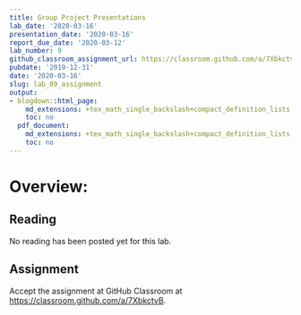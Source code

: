 ```yaml
---
title: Group Project Presentations
lab_date: '2020-03-16'
presentation_date: '2020-03-16'
report_due_date: '2020-03-12'
lab_number: 9
github_classroom_assignment_url: https://classroom.github.com/a/7XbkctvB
pubdate: '2019-12-31'
date: '2020-03-16'
slug: lab_09_assignment
output:
- blogdown::html_page:
    md_extensions: +tex_math_single_backslash+compact_definition_lists
    toc: no
  pdf_document:
    md_extensions: +tex_math_single_backslash+compact_definition_lists
    toc: no
---
```


# Overview:

## Reading

No reading has been posted yet for this lab.

## Assignment

Accept the assignment at GitHub Classroom at <https://classroom.github.com/a/7XbkctvB>.
